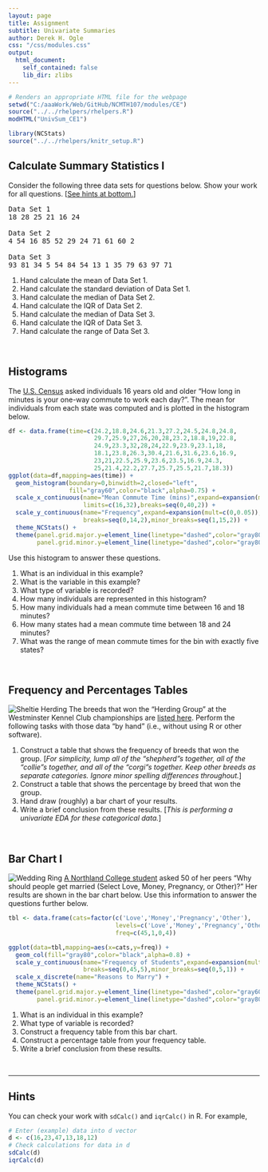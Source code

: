 ```yaml
---
layout: page
title: Assignment
subtitle: Univariate Summaries
author: Derek H. Ogle
css: "/css/modules.css"
output:
  html_document:
    self_contained: false
    lib_dir: zlibs
---
```


```r
# Renders an appropriate HTML file for the webpage
setwd("C:/aaaWork/Web/GitHub/NCMTH107/modules/CE")
source("../../rhelpers/rhelpers.R")
modHTML("UnivSum_CE1")
```

```r
library(NCStats)
source("../../rhelpers/knitr_setup.R")
```

## Calculate Summary Statistics I

Consider the following three data sets for questions below. Show your work for all questions. [[See hints at bottom.](#hints)]

<pre>
Data Set 1
18 28 25 21 16 24

Data Set 2
4 54 16 85 52 29 24 71 61 60 2

Data Set 3
93 81 34 5 54 84 54 13 1 35 79 63 97 71
</pre>

1. Hand calculate the mean of Data Set 1.
1. Hand calculate the standard deviation of Data Set 1.
1. Hand calculate the median of Data Set 2.
1. Hand calculate the IQR of Data Set 2.
1. Hand calculate the median of Data Set 3.
1. Hand calculate the IQR of Data Set 3.
1. Hand calculate the range of Data Set 3.

<br>

## Histograms

The [U.S. Census](http://www.indexmundi.com/facts/united-states/quick-facts/all-states/average-commute-time#map) asked individuals 16 years old and older "How long in minutes is your one-way commute to work each day?".  The mean for individuals from each state was computed and is plotted in the histogram below.

```r
df <- data.frame(time=c(24.2,18.8,24.6,21.3,27.2,24.5,24.8,24.8,
                        29.7,25.9,27,26,20,28,23.2,18.8,19,22.8,
                        24.9,23.3,32,28,24,22.9,23.9,23.1,18,
                        18.1,23.8,26.3,30.4,21.6,31.6,23.6,16.9,
                        23,21,22.5,25.9,23.6,23.5,16.9,24.3,
                        25,21.4,22.2,27.7,25.7,25.5,21.7,18.3))
ggplot(data=df,mapping=aes(time)) +
  geom_histogram(boundary=0,binwidth=2,closed="left",
                 fill="gray60",color="black",alpha=0.75) +
  scale_x_continuous(name="Mean Commute Time (mins)",expand=expansion(mult=0.02),
                     limits=c(16,32),breaks=seq(0,40,2)) +
  scale_y_continuous(name="Frequency",expand=expansion(mult=c(0,0.05)),
                     breaks=seq(0,14,2),minor_breaks=seq(1,15,2)) +
  theme_NCStats() +
  theme(panel.grid.major.y=element_line(linetype="dashed",color="gray80"),
        panel.grid.minor.y=element_line(linetype="dashed",color="gray80"))
```

Use this histogram to answer these questions.

1. What is an individual in this example?
1. What is the variable in this example?
1. What type of variable is recorded?
1. How many individuals are represented in this histogram?
1. How many individuals had a mean commute time between 16 and 18 minutes?
1. How many states had a mean commute time between 18 and 24 minutes?
1. What was the range of mean commute times for the bin with exactly five states?

<br>

## Frequency and Percentages Tables
<img src="zimgs/sheltie-herding.jpg" alt="Sheltie Herding" class="img-right">
The breeds that won the "Herding Group" at the Westminster Kennel Club championships are [listed here](http://www.westminsterkennelclub.org/about-sensation/history/herding-group-winners/). Perform the following tasks with those data "by hand" (i.e., without using R or other software).

1. Construct a table that shows the frequency of breeds that won the group. [*For simplicity, lump all of the "shepherd"s together, all of the "collie"s together, and all of the "corgi"s together. Keep other breeds as separate categories. Ignore minor spelling differences throughout.*]
1. Construct a table that shows the percentage by breed that won the group.
1. Hand draw (roughly) a bar chart of your results.
1. Write a brief conclusion from these results. [*This is performing a univariate EDA for these categorical data.*]

<br>

## Bar Chart I
<img src="http://derekogle.com/NCMTH107/modules/CE/zimgs/weddingring.jpg" alt="Wedding Ring" class="img-right">
[A Northland College student](../resources/past-projects/F07_Brilla.pdf) asked 50 of her peers "Why should people get married (Select Love, Money, Pregnancy, or Other)?"  Her results are shown in the bar chart below. Use this information to answer the questions further below.

```r
tbl <- data.frame(cats=factor(c('Love','Money','Pregnancy','Other'),
                              levels=c('Love','Money','Pregnancy','Other')),
                              freq=c(45,1,0,4))

ggplot(data=tbl,mapping=aes(x=cats,y=freq)) +
  geom_col(fill="gray80",color="black",alpha=0.8) +
  scale_y_continuous(name="Frequency of Students",expand=expansion(mult=c(0,0.05)),
                     breaks=seq(0,45,5),minor_breaks=seq(0,5,1)) +
  scale_x_discrete(name="Reasons to Marry") +
  theme_NCStats() +
  theme(panel.grid.major.y=element_line(linetype="dashed",color="gray60"),
        panel.grid.minor.y=element_line(linetype="dashed",color="gray80"))
```

1. What is an individual in this example?
1. What type of variable is recorded?
1. Construct a frequency table from this bar chart.
1. Construct a percentage table from your frequency table.
1. Write a brief conclusion from these results.

&nbsp;

----

## Hints

You can check your work with `sdCalc()` and `iqrCalc()` in R. For example,
```r
# Enter (example) data into d vector
d <- c(16,23,47,13,18,12)
# Check calculations for data in d
sdCalc(d)
iqrCalc(d)
```
